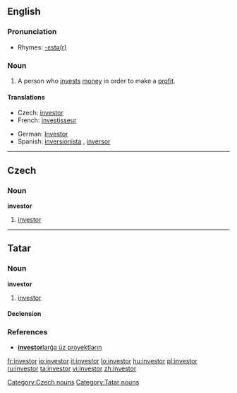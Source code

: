 {{see|Investor}}
==English==

===Pronunciation===
*Rhymes: [[Rhymes:English:-ɛstə(r)|-ɛstə(r)]]

===Noun===
{{en-noun}}

# A person who [[invest]]s [[money]] in order to make a [[profit]].

====Translations====
{{trans-top|person who invests money in order to make a profit}}
* Czech: [[#Czech|investor]] {{m}}
* French: [[investisseur]]
{{trans-mid}}
* German: [[Investor]] {{m}}
* Spanish: [[inversionista]] {{m}} {{italbrac|Latin America}}, [[inversor]] {{m}} {{italbrac|Argentina|Spain}}
{{trans-bottom}}

----

==Czech==

===Noun===
'''investor''' {{m}}

# [[#English|investor]]

[[Category:Czech nouns]]

----

==Tatar==

===Noun===
'''investor'''

# [[investor#english|investor]]

====Declension====
{{tt-latin-noun|nıñ|ğa|nı|da|dan}}

===References===
* [http://www2.azatliq.org/news/local/tb/archives/2006/10/23.ASP#537891  '''investor'''larğa üz proyektların]

[[Category:Tatar nouns]]

[[fr:investor]]
[[io:investor]]
[[it:investor]]
[[lo:investor]]
[[hu:investor]]
[[pl:investor]]
[[ru:investor]]
[[ta:investor]]
[[vi:investor]]
[[zh:investor]]